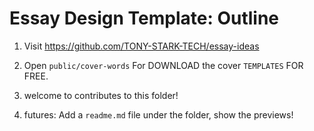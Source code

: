 # Essay Design Template: Outline

1. Visit https://github.com/TONY-STARK-TECH/essay-ideas

2. Open `public/cover-words` For DOWNLOAD the cover `TEMPLATES` FOR FREE.

3. welcome to contributes to this folder!

4. futures: Add a `readme.md` file under the folder, show the previews!
